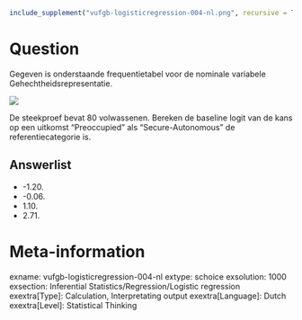 ```{r, echo = FALSE, results = "hide"}
include_supplement("vufgb-logisticregression-004-nl.png", recursive = TRUE)
```

Question
========
Gegeven is onderstaande frequentietabel voor de nominale variabele Gehechtheidsrepresentatie.

![](vufgb-logisticregression-004-nl.png)

De steekproef bevat 80 volwassenen. Bereken de baseline logit van de kans op een uitkomst "Preoccupied" als "Secure-Autonomous" de referentiecategorie is.

Answerlist
----------
* -1.20.
* -0.06.
* 1.10.
* 2.71.

Meta-information
================
exname: vufgb-logisticregression-004-nl
extype: schoice
exsolution: 1000
exsection: Inferential Statistics/Regression/Logistic regression
exextra[Type]: Calculation, Interpretating output
exextra[Language]: Dutch
exextra[Level]: Statistical Thinking